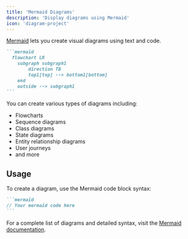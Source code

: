 ```yaml
---
title: 'Mermaid Diagrams'
description: 'Display diagrams using Mermaid'
icon: 'diagram-project'
---
```


[Mermaid](https://mermaid.js.org/) lets you create visual diagrams using text and code.

<RequestExample>

````md Mermaid Example
```mermaid
  flowchart LR
    subgraph subgraph1
        direction TB
        top1[top] --> bottom1[bottom]
    end
    outside --> subgraph1
```
````

</RequestExample>

You can create various types of diagrams including:

- Flowcharts
- Sequence diagrams
- Class diagrams
- State diagrams
- Entity relationship diagrams
- User journeys
- and more

## Usage

To create a diagram, use the Mermaid code block syntax:

````md
```mermaid
// Your mermaid code here
```
````

For a complete list of diagrams and detailed syntax, visit the [Mermaid documentation](https://mermaid.js.org/).